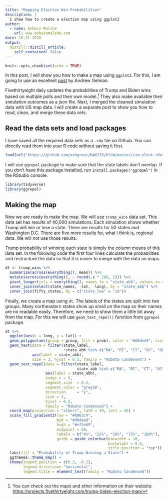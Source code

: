 ```yaml
---
title: "Mapping Election Win Probabilities"
description: |
  I show how to create a election map using ggplot2
author:
  - name: Ashwin Malshe
    url: www.ashwinmalshe.com
date: 10-31-2020
output:
  distill::distill_article:
    self_contained: false
---
```



```r
knitr::opts_chunk$set(echo = TRUE)
```

In this post, I will show you how to make a map using `ggplot2`. For this, I am going to use an excellent [post](https://statmodeling.stat.columbia.edu/2020/10/24/reverse-engineering-the-problematic-tail-behavior-of-the-fivethirtyeight-presidential-election-forecast) by Andrew Gelman. 

Fivethirtyeight daily updates the probabilities of Trump and Biden wins based on multiple polls and their own model.^[You can check out the maps and other information on their website: <https://projects.fivethirtyeight.com/trump-biden-election-map/>] They also make available their simulation outcomes as a json file.  Next, I merged the cleaned simulation data with US map data. I will create a separate post to show you how to read, clean, and merge these data sets.

## Read the data sets and load packages

I have saved all the required data sets as a `.rda` file on Github. You can directly read them into your R code without saving it first.

```r
load(url("https://github.com/ashgreat/DA6233/blob/master/sim-elect.rda?raw=true"))
```

I will use `ggrepel` package to make sure that the state labels don't overlap. If you don't have this package installed, run `install.packages("ggrepel")` in the RStudio console.


```r
library(tidyverse)
library(ggrepel)
```


## Making the map

Now we are ready to make the map. We will use `trump_wins` data set. This data set has results of 40,000 simulations. Each simulation shows whether Trump will win or lose a state. There are results for 50 states and Washington D.C. There are five more results for, what I think is, regional data. We will not use those results.

Trump probability of winning each state is simply the column means of this data set. In the following code the first four lines calculate the probabilities and restructure the data so that it is easier to merge with the data on maps.

```r

dt <- trump_wins %>% 
  summarize(across(everything(), mean)) %>%
  mutate(across(everything(), ~ round(.x * 100, 2))) %>% 
  pivot_longer(cols = everything(), names_to = "state_abb", values_to = "prob") %>% 
  inner_join(select(state_names, -lat, -long), by = "state_abb") %>% 
  inner_join(fifty_states, by = c("state_low" = "id"))

```

Finally, we create a map using `dt`. The labels of the states are split into two groups. Many northeastern states show up small on the map so their names are no readable easily. Therefore, we need to show them a little bit away from the map. For this we will use `geom_text_repel()` function from `ggrepel` package.

```r
dt %>%
  ggplot(aes(x = long, y = lat)) +
  geom_polygon(aes(group = group, fill = prob), color = "#d8dee9", size = 0.05) +
  geom_text(data = filter(state_label, 
                          !state_abb %in% c("MA", "RI", "CT", "NJ", "DE", "DC", "MD")), 
            aes(label = state_abb), 
            size = 3, hjust = 0.5, family = "Roboto Condensed") +
  geom_text_repel(data = filter(state_label, 
                                state_abb %in% c("MA", "RI", "CT", "NJ", "DE", "DC", "MD")),
                  aes(label = state_abb), 
                  nudge_x = 5, 
                  segment.size  = 0.2, 
                  segment.color = "grey50",
                  direction     = "y", 
                  size = 3, 
                  hjust = 0.5, 
                  family = "Roboto Condensed") +
  coord_map(projection = "albers", lat0 = 39, lat1 = 45) +
  scale_fill_gradient2(low = "#0063c4", 
                       mid = "#d8dee9", 
                       high = "#ef2e69",
                       midpoint = 50,
                       labels = c("0%", "25%", "50%", "75%", "100%"),
                       guide = guide_colorbar(barwidth = 10, 
                                              barheight = 0.4,
                                              title.position = "top")) + 
  labs(fill = "Probability of Trump Winning a State") +
  ggthemes::theme_map() +
  theme(legend.position = c(0.3, -0.2),
        legend.direction= "horizontal",
        legend.title = element_text(family = "Roboto Condensed")) 

```

